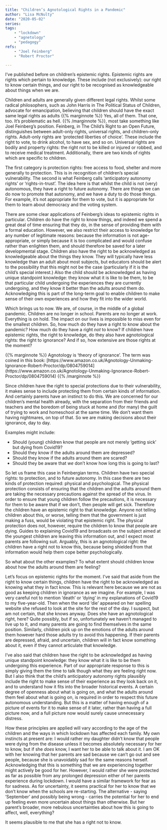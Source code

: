 ```yaml
---
title: "Children’s Agnotological Rights in a Pandemic"
author: "Lisa McNulty"
date: "2020-05-02"
series:
tags: 
    - "lockdown"
    - "agnetology"
    - "pedagogy"
refs:
    - "Joel Feinberg"
    - "Robert Proctor"

---
```



I’ve published before on children’s epistemic rights. Epistemic rights are rights which pertain to knowledge. These include (not exclusively): our right to know certain things, and our right to be recognised as knowledgeable about things when we are. 

Children and adults are generally given different legal rights. Whilst some radical philosophers, such as John Harris in The Political Status of Children, advocate for emancipation, believing that children should have the exact same legal rights as adults {{% marginnote %}} Yes, all of them. That one, too. It’s problematic as hell. {{% /marginnote %}}, most take something like Joel Feinberg’s position. Feinberg, in The Child’s Right to an Open Future, distinguishes between adult-only rights, universal rights, and children-only rights. Adult-only rights are ‘protected liberties of choice’. These include the right to vote, to drink alcohol, to have sex, and so on. Universal rights are bodily and property rights: the right not to be killed or injured or robbed, and to receive medical treatment. Additionally, there are two kinds of rights which are specific to children.

The first category is protection rights: free access to food, shelter and more generally to protection. This is in recognition of children’s special vulnerability. The second is what Feinberg calls ‘anticipatory autonomy rights’ or ‘rights-in-trust’. The idea here is that whilst the child is not (very) autonomous, they have a right to future autonomy. There are things we can do now to promote that autonomy, and we have a duty to do those things. For example, it’s not appropriate for them to vote, but it is appropriate for them to learn about democracy and the voting system. 

There are some clear applications of Feinberg’s ideas to epistemic rights in particular. Children do have the right to know things, and indeed we spend a great deal of time ensuring that they do, in the sense of providing them with a formal education. However, we also restrict their access to knowledge for any number of legitimate reasons: because the information is not age-appropriate, or simply because it is too complicated and would confuse rather than enlighten them, and should therefore be saved for a later developmental stage. Children also have the right to be acknowledged as knowledgeable about the things they know. They will typically have less knowledge than an adult about most subjects, but educators should be alert to the possibility that this might not be the case (particularly if it is the child’s special interest.) Also the child should be acknowledged as having unique standpoint knowledge: they know what it is like to be them, to be that particular child undergoing the experiences they are currently undergoing, and they know it better than the adults around them do. Acknowledging this is part of the long-term goal to enable children to make sense of their own experiences and how they fit into the wider world. 

Which brings us to now. We are, of course, in the middle of a global pandemic. Children are no longer in school. Parents are no longer at work. Everything is on hold. The impact on our lives is impossible to miss even for the smallest children. So, how much do they have a right to know about the pandemic? How much do they have a right *not* to know? If children have epistemic rights, the right to knowledge, do they also have agnotological rights: the right to ignorance? And if so, how extensive are those rights at the moment?  

{{% marginnote %}} Agnotology is ‘theory of ignorance’. The term was coined in this book: [https://www.amazon.co.uk/Agnotology-Unmaking-Ignorance-Robert-Proctor/dp/0804759014] (https://www.amazon.co.uk/Agnotology-Unmaking-Ignorance-Robert-Proctor/dp/0804759014)
 {{% /marginnote %}}


Since children have the right to special protections due to their vulnerability, it makes sense to include protecting them from certain kinds of information. And certainly parents have an instinct to do this. We are concerned for our children’s mental health already, with the separation from their friends and teachers and the boredom of being stuck at home and (for many) the guilt of trying to work and homeschool at the same time. We don’t want them having nightmares, on top of that. So we are making decisions about their ignorance, day to day. 

Examples might include: 

* Should (young) children know that people are not merely ‘getting sick’ but dying from Covid19? 
* Should they know if the adults around them are depressed? 
* Should they know if the adults around them are scared? 
* Should they be aware that *we* don’t know how long this is going to last? 

So let us frame this case in Feinbergian terms. Children have two special rights: to protection, and to future autonomy. In this case there are two kinds of protection required: physical and psychological. The physical protection consists of ensuring that the children and the adults around them are taking the necessary precautions against the spread of the virus. In order to ensure that young children follow the precautions, it is necessary for them to be aware that if we don’t, then people will get sick. Therefore the children have an epistemic right to that knowledge. Anyone not telling children about this, or worse, telling them that the government is just making a fuss, would be violating that epistemic right. The physical protection does not, however, require the children to know that people are dying. Guides to explaining Covid19 and broadcasts on the subject aimed at the youngest children are leaving this information out, and I expect most parents are following suit. Arguably, this is an agnotological right: the children have a right not to know this, because being shielded from that information would help them cope better psychologically. 

So what about the other examples? To what extent should children know about how the adults around them are feeling? 

Let’s focus on epistemic rights for the moment. I’ve said that aside from the right to know certain things, children have the right to be acknowledged as knowing what they in fact know. This is relevant here because we are not as good as keeping children in ignorance as we imagine. For example, I was very careful not to mention ‘death’ or ‘dying’ in my explanations of Covid19 to my five-year-old. Then when the word ‘die’ appeared on her spelling website she refused to look at the site for the rest of the day. I suspect, but am not certain, that she knows anyway. Does she have an agnotological right, here? Quite possibly, but if so, unfortunately we haven’t managed to live up to it, and many parents are going to find themselves in the same position. Similarly, children pick up on the emotions of the adults around them however hard those adults try to avoid this happening. If their parents are depressed, afraid, and uncertain, children will in fact know something about it, even if they cannot articulate that knowledge. 

I’ve also said that children have the right to be acknowledged as having unique standpoint knowledge: they know what it is like to be them undergoing this experience. Part of our appropriate response to this is simply giving them the time to talk though what they are feeling right now. But I also think that the child’s anticipatory autonomy rights plausibly include the right to make sense of their experience as they look back on it, and to understand how it fits into the broader historical events. A certain degree of openness about what is going on, and what the adults around them feel about what is going on, is required in order to respect this future autonomous understanding. But this is a matter of having enough of a picture of events for it to make sense of it later, rather than having a full picture now, and a full picture now would surely cause unnecessary distress. 

How these principles are applied will vary according to the age of the children and the ways in which lockdown has affected each family. My own instincts at present are: I would rather my daughter didn’t know that people were dying from the disease unless it becomes absolutely necessary for her to know, but if she *does* know, I want her to be able to talk about it. I am OK with her knowing that her parents are sad because we can’t go out and see people, because she is unavoidably sad for the same reasons herself. Acknowledging that this is something that we are experiencing together might actively be good for her. However, I would rather she were protected as far as possible from any prolonged depression either of her parents experience during lockdown. I would have a similar framework for fear as for sadness. As for uncertainty, it seems practical for her to know that we don’t know when the schools are re-starting. The alternative - saying ‘September’ and possibly being wrong - carries the potential for her to end up feeling even more uncertain about things than otherwise. But her parent’s broader, more nebulous uncertainties about how this is going to affect, well, everything? 

It seems plausible to me that she has a right not to know. 

